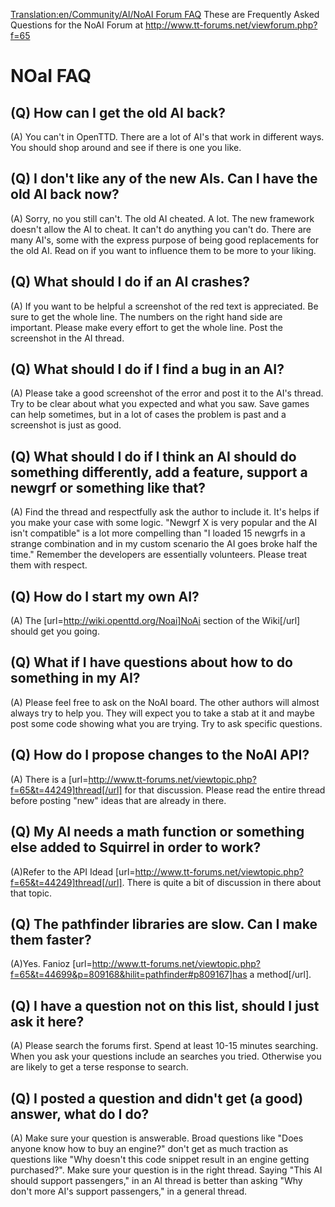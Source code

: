 [[Translation:en/Community/AI/NoAI Forum FAQ]]
These are Frequently Asked Questions for the NoAI Forum at http://www.tt-forums.net/viewforum.php?f=65

=NOaI FAQ=

==(Q) How can I get the old AI back?==
(A) You can't in OpenTTD. There are a lot of AI's that work in different ways. You should shop around and see if there is one you like.

==(Q) I don't like any of the new AIs. Can I have the old AI back now?==
(A) Sorry, no you still can't. The old AI cheated. A lot. The new framework doesn't allow the AI to cheat. It can't do anything you can't do. There are many AI's, some with the express purpose of being good replacements for the old AI. Read on if you want to influence them to be more to your liking.


==(Q) What should I do if an AI crashes?==
(A) If you want to be helpful a screenshot of the red text is appreciated. Be sure to get the whole line. The numbers on the right hand side are important. Please make every effort to get the whole line. Post the screenshot in the AI thread.

==(Q) What should I do if I find a bug in an AI?==
(A) Please take a good screenshot of the error and post it to the AI's thread. Try to be clear about what you expected and what you saw. Save games can help sometimes, but in a lot of cases the problem is past and a screenshot is just as good.


==(Q) What should I do if I think an AI should do something differently, add a feature, support a newgrf or something like that?==
(A) Find the thread and respectfully ask the author to include it. It's helps if you make your case with some logic. "Newgrf X is very popular and the AI isn't compatible" is a lot more compelling than "I loaded 15 newgrfs in a strange combination and in my custom scenario the AI goes broke half the time." Remember the developers are essentially volunteers. Please treat them with respect.


==(Q) How do I start my own AI?==
(A) The [url=http://wiki.openttd.org/Noai]NoAi section of the Wiki[/url] should get you going.

==(Q) What if I have questions about how to do something in my AI?==
(A) Please feel free to ask on the NoAI board. The other authors will almost always try to help you. They will expect you to take a stab at it and maybe post some code showing what you are trying. Try to ask specific questions.

==(Q) How do I propose changes to the NoAI API?==
(A) There is a [url=http://www.tt-forums.net/viewtopic.php?f=65&t=44249]thread[/url] for that discussion. Please read the entire thread before posting "new" ideas that are already in there. 

==(Q) My AI needs a math function or something else added to Squirrel in order to work?==
(A)Refer to the API Idead [url=http://www.tt-forums.net/viewtopic.php?f=65&t=44249]thread[/url]. There is quite a bit of discussion in there about that topic.

==(Q) The pathfinder libraries are slow. Can I make them faster?==
(A)Yes. Fanioz [url=http://www.tt-forums.net/viewtopic.php?f=65&t=44699&p=809168&hilit=pathfinder#p809167]has a method[/url].

==(Q) I have a question not on this list, should I just ask it here?==
(A) Please search the forums first. Spend at least 10-15 minutes searching. When you ask your questions include an searches you tried. Otherwise you are likely to get a terse response to search.

==(Q) I posted a question and didn't get (a good) answer, what do I do?==
(A) Make sure your question is answerable. Broad questions like "Does anyone know how to buy an engine?" don't get as much traction as questions like "Why doesn't this code snippet result in an engine getting purchased?". Make sure your question is in the right thread. Saying "This AI should support passengers," in an AI thread is better than asking "Why don't more AI's support passengers," in a general thread.